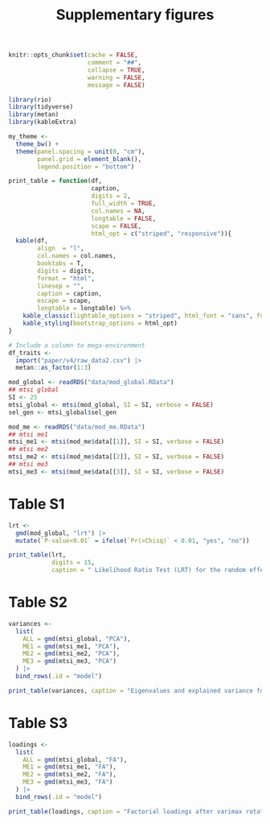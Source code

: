 % Supplementary figures 


```r
knitr::opts_chunk$set(cache = FALSE,
                      comment = "##",
                      collapse = TRUE,
                      warning = FALSE,
                      message = FALSE)

```



```r
library(rio)
library(tidyverse)
library(metan)
library(kableExtra)

my_theme <- 
  theme_bw() +
  theme(panel.spacing = unit(0, "cm"),
        panel.grid = element_blank(),
        legend.position = "bottom")
```



```r

print_table = function(df,
                       caption,
                       digits = 2,
                       full_width = TRUE,
                       col.names = NA,
                       longtable = FALSE,
                       scape = FALSE,
                       html_opt = c("striped", "responsive")){
  kable(df,
        align  = "l",
        col.names = col.names,
        booktabs = T,
        digits = digits,
        format = "html",
        linesep = "",
        caption = caption,
        escape = scape,
        longtable = longtable) %>%
    kable_classic(lightable_options = "striped", html_font = "sans", full_width = full_width) %>% 
    kable_styling(bootstrap_options = html_opt)
}

```


```r
# Include a column to mega-environment
df_traits <-
  import("paper/v4/raw_data2.csv") |> 
  metan::as_factor(1:3)


```



```r
mod_global <- readRDS("data/mod_global.RData")
## mtsi global
SI <- 25
mtsi_global <- mtsi(mod_global, SI = SI, verbose = FALSE)
sel_gen <- mtsi_global$sel_gen
```



```r
mod_me <- readRDS("data/mod_me.RData")
## mtsi me1
mtsi_me1 <- mtsi(mod_me$data[[1]], SI = SI, verbose = FALSE)
## mtsi me2
mtsi_me2 <- mtsi(mod_me$data[[2]], SI = SI, verbose = FALSE)
## mtsi me3
mtsi_me3 <- mtsi(mod_me$data[[3]], SI = SI, verbose = FALSE)
```


# Table S1 {-}
```r
lrt <- 
  gmd(mod_global, "lrt") |> 
  mutate(`P-value<0.01` = ifelse(`Pr(>Chisq)` < 0.01, "yes", "no"))

print_table(lrt,
            digits = 15,
            caption = " Likelihood Ratio Test (LRT) for the random effects for each analyzed trait.")
```



# Table S2 {-}
```r
variances <- 
  list(
    ALL = gmd(mtsi_global, "PCA"),
    ME1 = gmd(mtsi_me1, "PCA"),
    ME2 = gmd(mtsi_me2, "PCA"),
    ME3 = gmd(mtsi_me3, "PCA")
  ) |> 
  bind_rows(.id = "model")

print_table(variances, caption = "Eigenvalues and explained variance for the factor analysis acroos all environments (ALL) and within each mega-environments (ME1, ME2, and ME3).")

```




# Table S3 {-}
```r
loadings <- 
  list(
    ALL = gmd(mtsi_global, "FA"),
    ME1 = gmd(mtsi_me1, "FA"),
    ME2 = gmd(mtsi_me2, "FA"),
    ME3 = gmd(mtsi_me3, "FA")
  ) |> 
  bind_rows(.id = "model")

print_table(loadings, caption = "Factorial loadings after varimax rotation, and communalities obtained in the factor analysis acroos all environments (ALL) and within each mega-environments (ME1, ME2, and ME3).")

```



